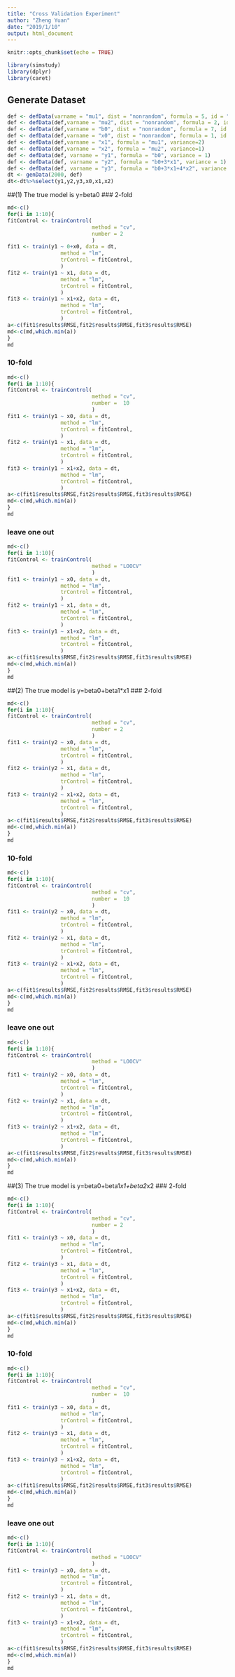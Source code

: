 ```yaml
---
title: "Cross Validation Experiment"
author: "Zheng Yuan"
date: "2019/1/10"
output: html_document
---
```


```r
knitr::opts_chunk$set(echo = TRUE)
```

```r
library(simstudy)
library(dplyr)
library(caret)
```

## Generate Dataset
```r
def <- defData(varname = "mu1", dist = "nonrandom", formula = 5, id = "idnum")
def <- defData(def,varname = "mu2", dist = "nonrandom", formula = 2, id = "idnum")
def <- defData(def,varname = "b0", dist = "nonrandom", formula = 7, id = "idnum")
def <- defData(def,varname = "x0", dist = "nonrandom", formula = 1, id = "idnum")
def <- defData(def,varname = "x1", formula = "mu1", variance=2)
def <- defData(def,varname = "x2", formula = "mu2", variance=1)
def <- defData(def, varname = "y1", formula = "b0", variance = 1)
def <- defData(def, varname = "y2", formula = "b0+3*x1", variance = 1)
def <- defData(def, varname = "y3", formula = "b0+3*x1+4*x2", variance = 1)
dt <- genData(2000, def)
dt<-dt%>%select(y1,y2,y3,x0,x1,x2)
```

##(1) The true model is y=beta0
### 2-fold
```r
md<-c()
for(i in 1:10){
fitControl <- trainControl(
                           method = "cv",
                           number = 2
                           )
fit1 <- train(y1 ~ 0+x0, data = dt, 
                 method = "lm", 
                 trControl = fitControl,
                 )
fit2 <- train(y1 ~ x1, data = dt, 
                 method = "lm", 
                 trControl = fitControl,
                 )
fit3 <- train(y1 ~ x1+x2, data = dt, 
                 method = "lm", 
                 trControl = fitControl,
                 )
a<-c(fit1$results$RMSE,fit2$results$RMSE,fit3$results$RMSE)
md<-c(md,which.min(a))
}
md
```
### 10-fold
```r
md<-c()
for(i in 1:10){
fitControl <- trainControl(
                           method = "cv",
                           number =  10
                           )
fit1 <- train(y1 ~ x0, data = dt, 
                 method = "lm", 
                 trControl = fitControl,
                 )
fit2 <- train(y1 ~ x1, data = dt, 
                 method = "lm", 
                 trControl = fitControl,
                 )
fit3 <- train(y1 ~ x1+x2, data = dt, 
                 method = "lm", 
                 trControl = fitControl,
                 )
a<-c(fit1$results$RMSE,fit2$results$RMSE,fit3$results$RMSE)
md<-c(md,which.min(a))
}
md
```

### leave one out

```r
md<-c()
for(i in 1:10){
fitControl <- trainControl(
                           method = "LOOCV"
                           )
fit1 <- train(y1 ~ x0, data = dt, 
                 method = "lm", 
                 trControl = fitControl,
                 )
fit2 <- train(y1 ~ x1, data = dt, 
                 method = "lm", 
                 trControl = fitControl,
                 )
fit3 <- train(y1 ~ x1+x2, data = dt, 
                 method = "lm", 
                 trControl = fitControl,
                 )
a<-c(fit1$results$RMSE,fit2$results$RMSE,fit3$results$RMSE)
md<-c(md,which.min(a))
}
md
```


##(2) The true model is y=beta0+beta1*x1
### 2-fold
```r
md<-c()
for(i in 1:10){
fitControl <- trainControl(
                           method = "cv",
                           number = 2
                           )
fit1 <- train(y2 ~ x0, data = dt, 
                 method = "lm", 
                 trControl = fitControl,
                 )
fit2 <- train(y2 ~ x1, data = dt, 
                 method = "lm", 
                 trControl = fitControl,
                 )
fit3 <- train(y2 ~ x1+x2, data = dt, 
                 method = "lm", 
                 trControl = fitControl,
                 )
a<-c(fit1$results$RMSE,fit2$results$RMSE,fit3$results$RMSE)
md<-c(md,which.min(a))
}
md
```
### 10-fold
```r
md<-c()
for(i in 1:10){
fitControl <- trainControl(
                           method = "cv",
                           number =  10
                           )
fit1 <- train(y2 ~ x0, data = dt, 
                 method = "lm", 
                 trControl = fitControl,
                 )
fit2 <- train(y2 ~ x1, data = dt, 
                 method = "lm", 
                 trControl = fitControl,
                 )
fit3 <- train(y2 ~ x1+x2, data = dt, 
                 method = "lm", 
                 trControl = fitControl,
                 )
a<-c(fit1$results$RMSE,fit2$results$RMSE,fit3$results$RMSE)
md<-c(md,which.min(a))
}
md
```

### leave one out

```r
md<-c()
for(i in 1:10){
fitControl <- trainControl(
                           method = "LOOCV"
                           )
fit1 <- train(y2 ~ x0, data = dt, 
                 method = "lm", 
                 trControl = fitControl,
                 )
fit2 <- train(y2 ~ x1, data = dt, 
                 method = "lm", 
                 trControl = fitControl,
                 )
fit3 <- train(y2 ~ x1+x2, data = dt, 
                 method = "lm", 
                 trControl = fitControl,
                 )
a<-c(fit1$results$RMSE,fit2$results$RMSE,fit3$results$RMSE)
md<-c(md,which.min(a))
}
md
```

##(3) The true model is y=beta0+beta1*x1+beta2*x2
### 2-fold
```r
md<-c()
for(i in 1:10){
fitControl <- trainControl(
                           method = "cv",
                           number = 2
                           )
fit1 <- train(y3 ~ x0, data = dt, 
                 method = "lm", 
                 trControl = fitControl,
                 )
fit2 <- train(y3 ~ x1, data = dt, 
                 method = "lm", 
                 trControl = fitControl,
                 )
fit3 <- train(y3 ~ x1+x2, data = dt, 
                 method = "lm", 
                 trControl = fitControl,
                 )
a<-c(fit1$results$RMSE,fit2$results$RMSE,fit3$results$RMSE)
md<-c(md,which.min(a))
}
md
```
### 10-fold
```r
md<-c()
for(i in 1:10){
fitControl <- trainControl(
                           method = "cv",
                           number =  10
                           )
fit1 <- train(y3 ~ x0, data = dt, 
                 method = "lm", 
                 trControl = fitControl,
                 )
fit2 <- train(y3 ~ x1, data = dt, 
                 method = "lm", 
                 trControl = fitControl,
                 )
fit3 <- train(y3 ~ x1+x2, data = dt, 
                 method = "lm", 
                 trControl = fitControl,
                 )
a<-c(fit1$results$RMSE,fit2$results$RMSE,fit3$results$RMSE)
md<-c(md,which.min(a))
}
md
```

### leave one out

```r
md<-c()
for(i in 1:10){
fitControl <- trainControl(
                           method = "LOOCV"
                           )
fit1 <- train(y3 ~ x0, data = dt, 
                 method = "lm", 
                 trControl = fitControl,
                 )
fit2 <- train(y3 ~ x1, data = dt, 
                 method = "lm", 
                 trControl = fitControl,
                 )
fit3 <- train(y3 ~ x1+x2, data = dt, 
                 method = "lm", 
                 trControl = fitControl,
                 )
a<-c(fit1$results$RMSE,fit2$results$RMSE,fit3$results$RMSE)
md<-c(md,which.min(a))
}
md
```